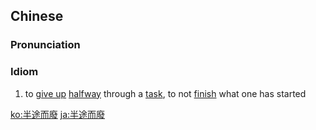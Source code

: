 {{also|半途而废}}
==Chinese==
{{zh-forms|s=半途而废|type=211}}

===Pronunciation===
{{zh-pron
|m=bàntú'érfèi
|c=bun3 tou4 ji4 fai3
|cat=id
}}

===Idiom===
{{zh-idiom}}

# to [[give up]] [[halfway]] through a [[task]], to not [[finish]] what one has started

{{zh-cat|Advanced}}

[[ko:半途而廢]]
[[ja:半途而廢]]